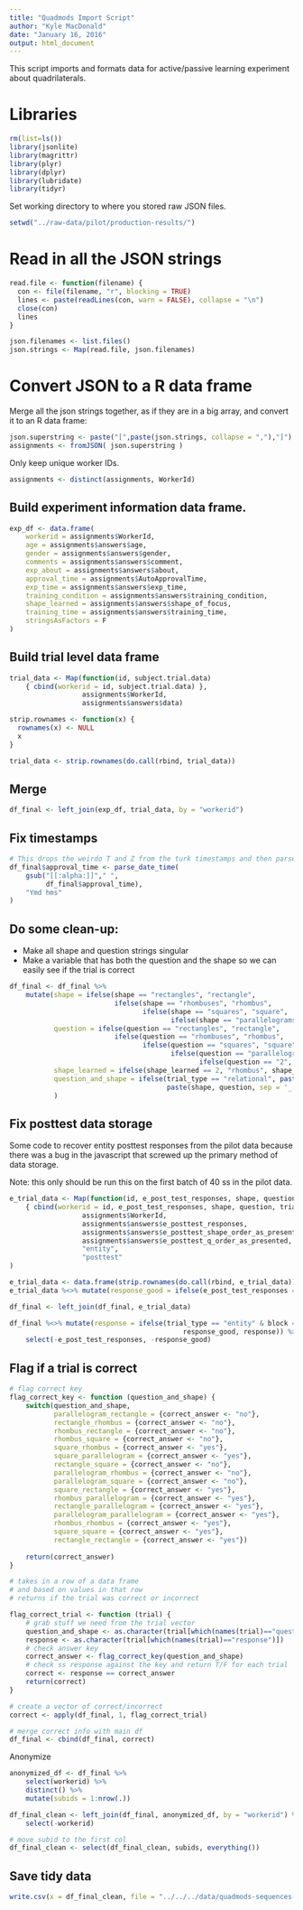 ```yaml
---
title: "Quadmods Import Script"
author: "Kyle MacDonald"
date: "January 16, 2016"
output: html_document
---
```


This script imports and formats data for active/passive learning experiment
about quadrilaterals. 

# Libraries

```r
rm(list=ls())
library(jsonlite)
library(magrittr)
library(plyr)
library(dplyr)
library(lubridate)
library(tidyr)
```

Set working directory to where you stored raw JSON files.

```r
setwd("../raw-data/pilot/production-results/")
```

# Read in all the JSON strings

```r
read.file <- function(filename) {
  con <- file(filename, "r", blocking = TRUE)
  lines <- paste(readLines(con, warn = FALSE), collapse = "\n")
  close(con)
  lines
}

json.filenames <- list.files()
json.strings <- Map(read.file, json.filenames)
```

# Convert JSON to a R data frame

Merge all the json strings together, as if they are in a big array, and convert it to an R data frame:

```r
json.superstring <- paste("[",paste(json.strings, collapse = ","),"]")
assignments <- fromJSON( json.superstring )
```

Only keep unique worker IDs.

```r
assignments <- distinct(assignments, WorkerId)
```

## Build experiment information data frame.

```r
exp_df <- data.frame(
    workerid = assignments$WorkerId, 
    age = assignments$answers$age,
    gender = assignments$answers$gender,
    comments = assignments$answers$comment,
    exp_about = assignments$answers$about,
    approval_time = assignments$AutoApprovalTime,
    exp_time = assignments$answers$exp_time,
    training_condition = assignments$answers$training_condition,
    shape_learned = assignments$answers$shape_of_focus,
    training_time = assignments$answers$training_time,
    stringsAsFactors = F
)

```

## Build trial level data frame

```r
trial_data <- Map(function(id, subject.trial.data) 
    { cbind(workerid = id, subject.trial.data) },
                  assignments$WorkerId,
                  assignments$answers$data)

```

```r
strip.rownames <- function(x) {
  rownames(x) <- NULL
  x
}

trial_data <- strip.rownames(do.call(rbind, trial_data))
```

## Merge

```r
df_final <- left_join(exp_df, trial_data, by = "workerid")
```

## Fix timestamps

```r
# This drops the weirdo T and Z from the turk timestamps and then parses them into seconds time 0 (some UTC standard)
df_final$approval_time <- parse_date_time(
    gsub("[[:alpha:]]"," ", 
         df_final$approval_time),
    "Ymd hms"
)
```

## Do some clean-up:

- Make all shape and question strings singular
- Make a variable that has both the question and the shape so we can easily see if the trial is correct

```r
df_final <- df_final %>% 
    mutate(shape = ifelse(shape == "rectangles", "rectangle", 
                          ifelse(shape == "rhombuses", "rhombus", 
                                 ifelse(shape == "squares", "square",
                                        ifelse(shape == "parallelograms", "parallelogram", shape)))),
           question = ifelse(question == "rectangles", "rectangle", 
                          ifelse(question == "rhombuses", "rhombus", 
                                 ifelse(question == "squares", "square",
                                        ifelse(question == "parallelograms", "parallelogram", 
                                               ifelse(question == "2", "rhombus", question))))),
           shape_learned = ifelse(shape_learned == 2, "rhombus", shape_learned),
           question_and_shape = ifelse(trial_type == "relational", paste(question, shape, sep = '_'),
                                       paste(shape, question, sep = '_'))
           )
```

## Fix posttest data storage

Some code to recover entity posttest responses from the pilot data because 
there was a bug in the javascript that screwed up the primary method of data storage.

Note: this only should be run this on the first batch of 40 ss in the pilot data.

```r
e_trial_data <- Map(function(id, e_post_test_responses, shape, question, trial_type, block) 
    { cbind(workerid = id, e_post_test_responses, shape, question, trial_type, block) },
                  assignments$WorkerId,
                  assignments$answers$e_posttest_responses,
                  assignments$answers$e_posttest_shape_order_as_presented,
                  assignments$answers$e_posttest_q_order_as_presented,
                  "entity",
                  "posttest"
)

e_trial_data <- data.frame(strip.rownames(do.call(rbind, e_trial_data)))
e_trial_data %<>% mutate(response_good = ifelse(e_post_test_responses == T, "yes", "no"))

df_final <- left_join(df_final, e_trial_data)

df_final %<>% mutate(response = ifelse(trial_type == "entity" & block == "posttest",
                                           response_good, response)) %>% 
    select(-e_post_test_responses, -response_good)
```

## Flag if a trial is correct

```r
# flag correct key
flag_correct_key <- function (question_and_shape) {
    switch(question_and_shape,
           parallelogram_rectangle = {correct_answer <- "no"},
           rectangle_rhombus = {correct_answer <- "no"},
           rhombus_rectangle = {correct_answer <- "no"},
           rhombus_square = {correct_answer <- "no"},
           square_rhombus = {correct_answer <- "yes"},
           square_parallelogram = {correct_answer <- "yes"},
           rectangle_square = {correct_answer <- "no"},
           parallelogram_rhombus = {correct_answer <- "no"},
           parallelogram_square = {correct_answer <- "no"},
           square_rectangle = {correct_answer <- "yes"},
           rhombus_parallelogram = {correct_answer <- "yes"},
           rectangle_parallelogram = {correct_answer <- "yes"},
           parallelogram_parallelogram = {correct_answer <- "yes"},
           rhombus_rhombus = {correct_answer <- "yes"},
           square_square = {correct_answer <- "yes"},
           rectangle_rectangle = {correct_answer <- "yes"})
    
    return(correct_answer)
}

# takes in a row of a data frame
# and based on values in that row
# returns if the trial was correct or incorrect

flag_correct_trial <- function (trial) {
    # grab stuff we need from the trial vector
    question_and_shape <- as.character(trial[which(names(trial)=="question_and_shape")])
    response <- as.character(trial[which(names(trial)=="response")])
    # check answer key
    correct_answer <- flag_correct_key(question_and_shape)
    # check ss response against the key and return T/F for each trial
    correct <- response == correct_answer
    return(correct)
}

# create a vector of correct/incorrect
correct <- apply(df_final, 1, flag_correct_trial)

# merge correct info with main df
df_final <- cbind(df_final, correct)
```

Anonymize

```r
anonymized_df <- df_final %>% 
    select(workerid) %>% 
    distinct() %>% 
    mutate(subids = 1:nrow(.))

df_final_clean <- left_join(df_final, anonymized_df, by = "workerid") %>% 
    select(-workerid)

# move subid to the first col
df_final_clean <- select(df_final_clean, subids, everything())
```

## Save tidy data 

```r
write.csv(x = df_final_clean, file = "../../../data/quadmods-sequences-pilot.csv", row.names=F)
```

